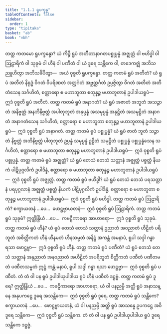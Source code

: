 ```yaml
---
title: "1.1.1 ရူပက္ခန္ဓ"
tableOfContents: false
sidebar:
  order: 1
type: "tipitaka"
basket: "ab"
book: "vbh"
---
```



<DynamicBreadcrumb />

<Division number="2" book="vbh" e="ch" v="30" p="1">

<Paragraph number="3" book="vbh">
တတ္ထ ကတမော ရူပက္ခန္ဓော? ယံ ကိဉ္စိ ရူပံ အတီတာနာဂတပစ္စုပ္ပန္နံ အဇ္ဈတ္တံ ဝါ ဗဟိဒ္ဓါ ဝါ ဩဠာရိကံ ဝါ သုခုမံ ဝါ ဟီနံ ဝါ ပဏီတံ ဝါ ယံ ဒူရေ သန္တိကေ ဝါ, တဒေကဇ္ဈံ အဘိသညူဟိတွာ အဘိသင်္ခိပိတွာ—  အယံ ဝုစ္စတိ ရူပက္ခန္ဓော.
</Paragraph>

</Division>
<Division number="3" book="vbh" e="ch" v="30" p="1">

<Paragraph number="4" book="vbh">
တတ္ထ ကတမံ ရူပံ အတီတံ? ယံ ရူပံ အတီတံ နိရုဒ္ဓံ ဝိဂတံ ဝိပရိဏတံ အတ္ထင်္ဂတံ အဗ္ဘတ္ထင်္ဂတံ ဥပ္ပဇ္ဇိတွာ ဝိဂတံ အတီတံ အတီတံသေန သင်္ဂဟိတံ, စတ္တာရော စ မဟာဘူတာ စတုန္နဉ္စ မဟာဘူတာနံ ဥပါဒါယရူပံ—  ဣဒံ ဝုစ္စတိ ရူပံ အတီတံ.
</Paragraph>

<Paragraph number="5" book="vbh">
တတ္ထ ကတမံ ရူပံ အနာဂတံ? ယံ ရူပံ အဇာတံ အဘူတံ အသဉ္ဇာတံ အနိဗ္ဗတ္တံ အနဘိနိဗ္ဗတ္တံ အပါတုဘူတံ အနုပ္ပန္နံ အသမုပ္ပန္နံ အနုဋ္ဌိတံ အသမုဋ္ဌိတံ အနာဂတံ အနာဂတံသေန သင်္ဂဟိတံ, စတ္တာရော စ မဟာဘူတာ စတုန္နဉ္စ မဟာဘူတာနံ ဥပါဒါယရူပံ—  ဣဒံ ဝုစ္စတိ ရူပံ အနာဂတံ.
</Paragraph>

<Paragraph number="6" book="vbh">
တတ္ထ ကတမံ ရူပံ ပစ္စုပ္ပန္နံ? ယံ ရူပံ ဇာတံ ဘူတံ သဉ္ဇာတံ နိဗ္ဗတ္တံ အဘိနိဗ္ဗတ္တံ ပါတုဘူတံ ဥပ္ပန္နံ သမုပ္ပန္နံ ဥဋ္ဌိတံ သမုဋ္ဌိတံ ပစ္စုပ္ပန္နံ ပစ္စုပ္ပန္နံသေန သင်္ဂဟိတံ, စတ္တာရော စ မဟာဘူတာ စတုန္နဉ္စ မဟာဘူတာနံ ဥပါဒါယရူပံ—  ဣဒံ ဝုစ္စတိ ရူပံ ပစ္စုပ္ပန္နံ.
</Paragraph>

</Division>
<Division number="4" book="vbh" e="ch" v="30" p="2">

<Paragraph number="7" book="vbh">
တတ္ထ ကတမံ ရူပံ အဇ္ဈတ္တံ? ယံ ရူပံ တေသံ တေသံ သတ္တာနံ အဇ္ဈတ္တံ ပစ္စတ္တံ နိယကံ ပါဋိပုဂ္ဂလိကံ ဥပါဒိန္နံ, စတ္တာရော စ မဟာဘူတာ စတုန္နဉ္စ မဟာဘူတာနံ ဥပါဒါယရူပံ—  ဣဒံ ဝုစ္စတိ ရူပံ အဇ္ဈတ္တံ.
</Paragraph>

<Paragraph number="8" book="vbh">
တတ္ထ ကတမံ ရူပံ ဗဟိဒ္ဓါ? ယံ ရူပံ တေသံ တေသံ ပရသတ္တာနံ ပရပုဂ္ဂလာနံ အဇ္ဈတ္တံ ပစ္စတ္တံ နိယကံ ပါဋိပုဂ္ဂလိကံ ဥပါဒိန္နံ, စတ္တာရော စ မဟာဘူတာ စတုန္နဉ္စ မဟာဘူတာနံ ဥပါဒါယရူပံ—  ဣဒံ ဝုစ္စတိ ရူပံ ဗဟိဒ္ဓါ.
</Paragraph>

</Division>
<Division number="5" book="vbh" e="ch" v="30" p="2">

<Paragraph number="9" book="vbh">
တတ္ထ ကတမံ ရူပံ ဩဠာရိကံ? စက္ခာယတနံ …ပေ…  ဖောဋ္ဌဗ္ဗာယတနံ—  ဣဒံ ဝုစ္စတိ ရူပံ ဩဠာရိကံ.
</Paragraph>

<Paragraph number="10" book="vbh">
တတ္ထ ကတမံ ရူပံ သုခုမံ? ဣတ္ထိန္ဒြိယံ …ပေ…  ကဗဠီကာရော အာဟာရော—  ဣဒံ ဝုစ္စတိ ရူပံ သုခုမံ.
</Paragraph>

</Division>
<Division number="6" book="vbh" e="ch" v="30" p="2">

<Paragraph number="11" book="vbh">
တတ္ထ ကတမံ ရူပံ ဟီနံ? ယံ ရူပံ တေသံ တေသံ သတ္တာနံ ဥညာတံ အဝညာတံ ဟီဠိတံ ပရိဘူတံ အစိတ္တီကတံ ဟီနံ ဟီနမတံ ဟီနသမ္မတံ အနိဋ္ဌံ အကန္တံ အမနာပံ, ရူပါ သဒ္ဒါ ဂန္ဓာ ရသာ ဖောဋ္ဌဗ္ဗာ—  ဣဒံ ဝုစ္စတိ ရူပံ ဟီနံ.
</Paragraph>

<Paragraph number="12" book="vbh">
တတ္ထ ကတမံ ရူပံ ပဏီတံ? ယံ ရူပံ တေသံ တေသံ သတ္တာနံ အနုညာတံ အနဝညာတံ အဟီဠိတံ အပရိဘူတံ စိတ္တီကတံ ပဏီတံ ပဏီတမတံ ပဏီတသမ္မတံ ဣဋ္ဌံ ကန္တံ မနာပံ, ရူပါ သဒ္ဒါ ဂန္ဓာ ရသာ ဖောဋ္ဌဗ္ဗာ—  ဣဒံ ဝုစ္စတိ ရူပံ ပဏီတံ. တံ တံ ဝါ ပန ရူပံ ဥပါဒါယုပါဒါယ ရူပံ ဟီနံ ပဏီတံ ဒဋ္ဌဗ္ဗံ.
</Paragraph>

</Division>
<Division number="7" book="vbh" e="ch" v="30" p="2">

<Paragraph number="13" book="vbh">
တတ္ထ ကတမံ ရူပံ ဒူရေ? ဣတ္ထိန္ဒြိယံ …ပေ…  ကဗဠီကာရော အာဟာရော, ယံ ဝါ ပနညမ္ပိ အတ္ထိ ရူပံ အနာသန္နေ အနုပကဋ္ဌေ ဒူရေ အသန္တိကေ—  ဣဒံ ဝုစ္စတိ ရူပံ ဒူရေ.
</Paragraph>

<Paragraph number="14" book="vbh">
တတ္ထ ကတမံ ရူပံ သန္တိကေ? စက္ခာယတနံ …ပေ…  ဖောဋ္ဌဗ္ဗာယတနံ, ယံ ဝါ ပနညမ္ပိ အတ္ထိ ရူပံ အာသန္နေ ဥပကဋ္ဌေ အဝိဒူရေ သန္တိကေ—  ဣဒံ ဝုစ္စတိ ရူပံ သန္တိကေ. တံ တံ ဝါ ပန ရူပံ ဥပါဒါယုပါဒါယ ရူပံ ဒူရေ သန္တိကေ ဒဋ္ဌဗ္ဗံ.
</Paragraph>
</Division>